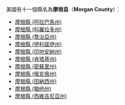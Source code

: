 {{noteTA
|T=zh-hans:摩根县;zh-hk:摩根縣;zh-tw:摩根郡;
|1=zh-hans:县;zh-hk:縣;zh-tw:郡;
}}

美國有十一個縣名為'''摩根县'''（'''Morgan County'''）：
* [[摩根縣_(阿拉巴馬州)|摩根縣 (阿拉巴馬州)]]
* [[摩根縣_(科羅拉多州)|摩根縣 (科羅拉多州)]]
* [[摩根縣_(喬治亞州)|摩根縣 (喬治亞州)]]
* [[摩根縣_(伊利諾伊州)|摩根縣 (伊利諾伊州)]]
* [[摩根縣_(印地安納州)|摩根縣 (印地安納州)]]
* [[摩根縣_(肯塔基州)|摩根縣 (肯塔基州)]]
* [[摩根縣_(密蘇里州)|摩根縣 (密蘇里州)]]
* [[摩根縣_(俄亥俄州)|摩根縣 (俄亥俄州)]]
* [[摩根縣_(田納西州)|摩根縣 (田納西州)]]
* [[摩根縣_(猶他州)|摩根縣 (猶他州)]]
* [[摩根縣_(西維吉尼亞州)|摩根縣 (西維吉尼亞州)]]
{{disambig|M摩根縣|Cat=三字县名消歧义}}